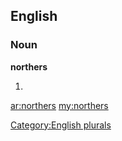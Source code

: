 ==English==

===Noun===
'''northers'''

# {{plural of|[[norther]]}}

[[Category:English plurals]]

[[ar:northers]]
[[my:northers]]